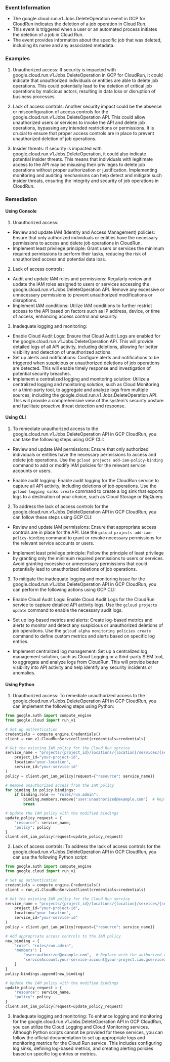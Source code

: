 
### Event Information

- The google.cloud.run.v1.Jobs.DeleteOperation event in GCP for CloudRun indicates the deletion of a job operation in Cloud Run.
- This event is triggered when a user or an automated process initiates the deletion of a job in Cloud Run.
- The event provides information about the specific job that was deleted, including its name and any associated metadata.


### Examples

1. Unauthorized access: If security is impacted with google.cloud.run.v1.Jobs.DeleteOperation in GCP for CloudRun, it could indicate that unauthorized individuals or entities are able to delete job operations. This could potentially lead to the deletion of critical job operations by malicious actors, resulting in data loss or disruption of business processes.

2. Lack of access controls: Another security impact could be the absence or misconfiguration of access controls for the google.cloud.run.v1.Jobs.DeleteOperation API. This could allow unauthorized users or services to invoke the API and delete job operations, bypassing any intended restrictions or permissions. It is crucial to ensure that proper access controls are in place to prevent unauthorized deletion of job operations.

3. Insider threats: If security is impacted with google.cloud.run.v1.Jobs.DeleteOperation, it could also indicate potential insider threats. This means that individuals with legitimate access to the API may be misusing their privileges to delete job operations without proper authorization or justification. Implementing monitoring and auditing mechanisms can help detect and mitigate such insider threats, ensuring the integrity and security of job operations in CloudRun.

### Remediation

#### Using Console

1. Unauthorized access:
- Review and update IAM (Identity and Access Management) policies: Ensure that only authorized individuals or entities have the necessary permissions to access and delete job operations in CloudRun.
- Implement least privilege principle: Grant users or services the minimum required permissions to perform their tasks, reducing the risk of unauthorized access and potential data loss.

2. Lack of access controls:
- Audit and update IAM roles and permissions: Regularly review and update the IAM roles assigned to users or services accessing the google.cloud.run.v1.Jobs.DeleteOperation API. Remove any excessive or unnecessary permissions to prevent unauthorized modifications or disruptions.
- Implement IAM conditions: Utilize IAM conditions to further restrict access to the API based on factors such as IP address, device, or time of access, enhancing access control and security.

3. Inadequate logging and monitoring:
- Enable Cloud Audit Logs: Ensure that Cloud Audit Logs are enabled for the google.cloud.run.v1.Jobs.DeleteOperation API. This will provide detailed logs of all API activity, including deletions, allowing for better visibility and detection of unauthorized actions.
- Set up alerts and notifications: Configure alerts and notifications to be triggered when suspicious or unauthorized deletions of job operations are detected. This will enable timely response and investigation of potential security breaches.
- Implement a centralized logging and monitoring solution: Utilize a centralized logging and monitoring solution, such as Cloud Monitoring or a third-party tool, to aggregate and analyze logs from multiple sources, including the google.cloud.run.v1.Jobs.DeleteOperation API. This will provide a comprehensive view of the system's security posture and facilitate proactive threat detection and response.

#### Using CLI

1. To remediate unauthorized access to the google.cloud.run.v1.Jobs.DeleteOperation API in GCP CloudRun, you can take the following steps using GCP CLI:

- Review and update IAM permissions: Ensure that only authorized individuals or entities have the necessary permissions to access and delete job operations. Use the `gcloud projects add-iam-policy-binding` command to add or modify IAM policies for the relevant service accounts or users.

- Enable audit logging: Enable audit logging for the CloudRun service to capture all API activity, including deletions of job operations. Use the `gcloud logging sinks create` command to create a log sink that exports logs to a destination of your choice, such as Cloud Storage or BigQuery.

2. To address the lack of access controls for the google.cloud.run.v1.Jobs.DeleteOperation API in GCP CloudRun, you can follow these steps using GCP CLI:

- Review and update IAM permissions: Ensure that appropriate access controls are in place for the API. Use the `gcloud projects add-iam-policy-binding` command to grant or revoke necessary permissions for the relevant service accounts or users.

- Implement least privilege principle: Follow the principle of least privilege by granting only the minimum required permissions to users or services. Avoid granting excessive or unnecessary permissions that could potentially lead to unauthorized deletions of job operations.

3. To mitigate the inadequate logging and monitoring issue for the google.cloud.run.v1.Jobs.DeleteOperation API in GCP CloudRun, you can perform the following actions using GCP CLI:

- Enable Cloud Audit Logs: Enable Cloud Audit Logs for the CloudRun service to capture detailed API activity logs. Use the `gcloud projects update` command to enable the necessary audit logs.

- Set up log-based metrics and alerts: Create log-based metrics and alerts to monitor and detect any suspicious or unauthorized deletions of job operations. Use the `gcloud alpha monitoring policies create` command to define custom metrics and alerts based on specific log entries.

- Implement centralized log management: Set up a centralized log management solution, such as Cloud Logging or a third-party SIEM tool, to aggregate and analyze logs from CloudRun. This will provide better visibility into API activity and help identify any security incidents or anomalies.

#### Using Python

1. Unauthorized access: To remediate unauthorized access to the google.cloud.run.v1.Jobs.DeleteOperation API in GCP CloudRun, you can implement the following steps using Python:

```python
from google.auth import compute_engine
from google.cloud import run_v1

# Set up authentication
credentials = compute_engine.Credentials()
client = run_v1.CloudRunServiceClient(credentials=credentials)

# Get the existing IAM policy for the Cloud Run service
service_name = "projects/{project_id}/locations/{location}/services/{service_id}".format(
    project_id="your-project-id",
    location="your-location",
    service_id="your-service-id"
)
policy = client.get_iam_policy(request={"resource": service_name})

# Remove unauthorized access from the IAM policy
for binding in policy.bindings:
    if binding.role == "roles/run.admin":
        binding.members.remove("user:unauthorized@example.com")  # Replace with the unauthorized user's email
        break

# Update the IAM policy with the modified bindings
update_policy_request = {
    "resource": service_name,
    "policy": policy
}
client.set_iam_policy(request=update_policy_request)
```

2. Lack of access controls: To address the lack of access controls for the google.cloud.run.v1.Jobs.DeleteOperation API in GCP CloudRun, you can use the following Python script:

```python
from google.auth import compute_engine
from google.cloud import run_v1

# Set up authentication
credentials = compute_engine.Credentials()
client = run_v1.CloudRunServiceClient(credentials=credentials)

# Get the existing IAM policy for the Cloud Run service
service_name = "projects/{project_id}/locations/{location}/services/{service_id}".format(
    project_id="your-project-id",
    location="your-location",
    service_id="your-service-id"
)
policy = client.get_iam_policy(request={"resource": service_name})

# Add appropriate access controls to the IAM policy
new_binding = {
    "role": "roles/run.admin",
    "members": [
        "user:authorized@example.com",  # Replace with the authorized user's email
        "serviceAccount:your-service-account@your-project.iam.gserviceaccount.com"  # Replace with the authorized service account
    ]
}
policy.bindings.append(new_binding)

# Update the IAM policy with the modified bindings
update_policy_request = {
    "resource": service_name,
    "policy": policy
}
client.set_iam_policy(request=update_policy_request)
```

3. Inadequate logging and monitoring: To enhance logging and monitoring for the google.cloud.run.v1.Jobs.DeleteOperation API in GCP CloudRun, you can utilize the Cloud Logging and Cloud Monitoring services. Although Python scripts cannot be provided for these services, you can follow the official documentation to set up appropriate logs and monitoring metrics for the Cloud Run service. This includes configuring log sinks, defining log-based metrics, and creating alerting policies based on specific log entries or metrics.

